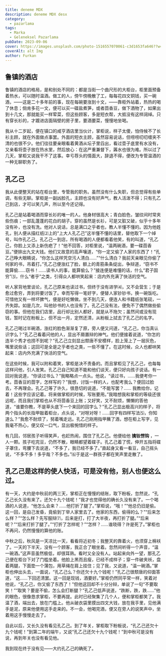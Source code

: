 ```yaml
---
title: deneme MDX
description: deneme MDX desx
category:
  - pazarlama
tags:
  - Marka
  - Geleneksel Pazarlama
pubDate: 2023-09-06
cover: https://images.unsplash.com/photo-1516557070061-c3d1653fa646??w=1960&h=1102&auto=format&fit=crop&q=60&ixlib=rb-4.0.3&ixid=M3wxMjA3fDB8MHxzZWFyY2h8Mnx8YmxhY2t8ZW58MHwwfDB8fHwy
coverAlt: alt Img
author: Furkan
---
```


## 鲁镇的酒店

鲁镇的酒店的格局，是和别处不同的：都是当街一个曲尺形的大柜台，柜里面预备着热水，可以随时温酒。做工的人，傍午傍晚散了工，每每花四文铜钱，买一碗酒，——这是二十多年前的事，现在每碗要涨到十文，——靠柜外站着，热热的喝了休息；倘肯多花一文，便可以买一碟盐煮笋，或者茴香豆，做下酒物了，如果出到十几文，那就能买一样荤菜，但这些顾客，多是短衣帮，大抵没有这样阔绰。只有穿长衫的，才踱进店面隔壁的房子里，要酒要菜，慢慢地坐喝。

我从十二岁起，便在镇口的咸亨酒店里当伙计，掌柜说，样子太傻，怕侍候不了长衫主顾，就在外面做点事罢。外面的短衣主顾，虽然容易说话，但唠唠叨叨缠夹不清的也很不少。他们往往要亲眼看着黄酒从坛子里舀出，看过壶子底里有水没有，又亲看将壶子放在热水里，然后放心：在这严重兼督下，羼水也很为难。所以过了几天，掌柜又说我干不了这事。幸亏荐头的情面大，辞退不得，便改为专管温酒的一种无聊职务了。

## 孔乙己

我从此便整天的站在柜台里，专管我的职务。虽然没有什么失职，但总觉得有些单调，有些无聊。掌柜是一副凶脸孔，主顾也没有好声气，教人活泼不得；只有孔乙己到店，才可以笑几声，所以至今还记得。

孔乙己是站着喝酒而穿长衫的唯一的人。他身材很高大；青白脸色，皱纹间时常夹些伤痕；一部乱蓬蓬的花白的胡子。穿的虽然是长衫，可是又脏又破，似乎十多年没有补，也没有洗。他对人说话，总是满口之乎者也，教人半懂不懂的。因为他姓孔，别人便从描红纸⑵上的“上大人孔乙己”这半懂不懂的话里，替他取下一个绰号，叫作孔乙己。孔乙己一到店，所有喝酒的人便都看着他笑，有的叫道，“孔乙己，你脸上又添上新伤疤了！”他不回答，对柜里说，“温两碗酒，要一碟茴香豆。”便排出九文大钱。他们又故意的高声嚷道，“你一定又偷了人家的东西了！”孔乙己睁大眼睛说，“你怎么这样凭空污人清白……”“什么清白？我前天亲眼见你偷了何家的书，吊着打。”孔乙己便涨红了脸，额上的青筋条条绽出，争辩道，“窃书不能算偷……窃书！……读书人的事，能算偷么？”接连便是难懂的话，什么“君子固穷”⑶，什么“者乎”之类，引得众人都哄笑起来：店内外充满了快活的空气。

听人家背地里谈论，孔乙己原来也读过书，但终于没有进学⑷，又不会营生；于是愈过愈穷，弄到将要讨饭了。幸而写得一笔好字，便替人家钞钞书，换一碗饭吃。可惜他又有一样坏脾气，便是好吃懒做。坐不到几天，便连人和书籍纸张笔砚，一齐失踪。如是几次，叫他钞书的人也没有了。孔乙己没有法，便免不了偶然做些偷窃的事。但他在我们店里，品行却比别人都好，就是从不拖欠；虽然间或没有现钱，暂时记在粉板上，但不出一月，定然还清，从粉板上拭去了孔乙己的名字。

孔乙己喝过半碗酒，涨红的脸色渐渐复了原，旁人便又问道，“孔乙己，你当真认识字么？”孔乙己看着问他的人，显出不屑置辩的神气。他们便接着说道，“你怎的连半个秀才也捞不到呢？”孔乙己立刻显出颓唐不安模样，脸上笼上了一层灰色，嘴里说些话；这回可是全是之乎者也之类，一些不懂了。在这时候，众人也都哄笑起来：店内外充满了快活的空气。

在这些时候，我可以附和着笑，掌柜是决不责备的。而且掌柜见了孔乙己，也每每这样问他，引人发笑。孔乙己自己知道不能和他们谈天，便只好向孩子说话。有一回对我说道，“你读过书么？”我略略点一点头。他说，“读过书，……我便考你一考。茴香豆的茴字，怎样写的？”我想，讨饭一样的人，也配考我么？便回过脸去，不再理会。孔乙己等了许久，很恳切的说道，“不能写罢？…… 我教给你，记着！这些字应该记着。将来做掌柜的时候，写账要用。”我暗想我和掌柜的等级还很远呢，而且我们掌柜也从不将茴香豆上账；又好笑，又不耐烦，懒懒的答他道，“谁要你教，不是草头底下一个来回的回字么？”孔乙己显出极高兴的样子，将两个指头的长指甲敲着柜台，点头说，“对呀对呀！……回字有四样写法⑸，你知道么？”我愈不耐烦了，努着嘴走远。孔乙己刚用指甲蘸了酒，想在柜上写字，见我毫不热心，便又叹一口气，显出极惋惜的样子。

有几回，邻居孩子听得笑声，也赶热闹，围住了孔乙己。他便给他 **擒钕愣钩** ，一人一颗。孩子吃完豆，仍然不散，眼睛都望着碟子。孔乙己着了慌，伸开五指将碟子罩住，弯腰下去说道，“不多了，我已经不多了。”直起身又看一看豆，自己摇头说，“不多不多！多乎哉？不多也。”⑹于是这一群孩子都在笑声里走散了。

## 孔乙己是这样的使人快活，可是没有他，别人也便这么过。

有一天，大约是中秋前的两三天，掌柜正在慢慢的结账，取下粉板，忽然说，“孔乙己长久没有来了。还欠十九个钱呢！”我才也觉得他的确长久没有来了。一个喝酒的人说道，“他怎么会来？……他打折了腿了。”掌柜说，“哦！”“他总仍旧是偷。这一回，是自己发昏，竟偷到丁举人家里去了。他家的东西，偷得的么？”“后来怎么样？”“怎么样？先写服辩⑺，后来是打，打了大半夜，再打折了腿。”“后来呢？”“后来打折了腿了。”“打折了怎样呢？”“怎样？……谁晓得？许是死了。”掌柜也不再问，仍然慢慢的算他的账。

中秋之后，秋风是一天凉比一天，看看将近初冬；我整天的靠着火，也须穿上棉袄了。一天的下半天，没有一个顾客，我正合了眼坐着。忽然间听得一个声音，“温一碗酒。”这声音虽然极低，却很耳熟。看时又全没有人。站起来向外一望，那孔乙己便在柜台下对了门槛坐着。他脸上黑而且瘦，已经不成样子；穿一件破夹袄，盘着两腿，下面垫一个蒲包，用草绳在肩上挂住；见了我，又说道，“温一碗酒。”掌柜也伸出头去，一面说，“孔乙己么？你还欠十九个钱呢！”孔乙己很颓唐的仰面答道，“这……下回还清罢。这一回是现钱，酒要好。”掌柜仍然同平常一样，笑着对他说，“孔乙己，你又偷了东西了！”但他这回却不十分分辩，单说了一句“不要取笑！”“取笑？要是不偷，怎么会打断腿？”孔乙己低声说道，“跌断，跌，跌……”他的眼色，很像恳求掌柜，不要再提。此时已经聚集了几个人，便和掌柜都笑了。我温了酒，端出去，放在门槛上。他从破衣袋里摸出四文大钱，放在我手里，见他满手是泥，原来他便用这手走来的。不一会，他喝完酒，便又在旁人的说笑声中，坐着用这手慢慢走去了。

自此以后，又长久没有看见孔乙己。到了年关，掌柜取下粉板说，“孔乙己还欠十九个钱呢！”到第二年的端午，又说“孔乙己还欠十九个钱呢！”到中秋可是没有说，再到年关也没有看见他。

我到现在终于没有见——大约孔乙己的确死了。
